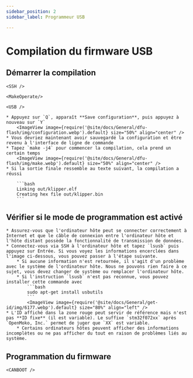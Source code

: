 ```yaml
---
sidebar_position: 2
sidebar_label: Programmeur USB

---
```




# Compilation du firmware USB


## Démarrer la compilation

    <SSH />

    <MakeOperate/>

    <USB />

    * Appuyez sur `Q`, apparaît **Save configuration**, puis appuyez à nouveau sur `Y`
        <ImageView image={require('@site/docs/General/dfu-flash/img/configuration.webp').default} size="50%" align="center" />
    * Vous devriez maintenant avoir sauvegardé la configuration et être revenu à l'interface de ligne de commande
    * Tapez `make -j4` pour commencer la compilation, cela prend un certain temps
        <ImageView image={require('@site/docs/General/dfu-flash/img/make.webp').default} size="50%" align="center" />
    * Si la sortie finale ressemble au texte suivant, la compilation a réussi

        ```bash
        Linking out/klipper.elf
        Creating hex file out/klipper.bin
        ```

## Vérifier si le mode de programmation est activé

    * Assurez-vous que l'ordinateur hôte peut se connecter correctement à Internet et que le câble de connexion entre l'ordinateur hôte et l'hôte distant possède la fonctionnalité de transmission de données.
    * Connectez-vous via SSH à l'ordinateur hôte et tapez `lsusb` puis appuyez sur Entrée. Si vous voyez les informations encerclées dans l'image ci-dessous, vous pouvez passer à l'étape suivante.
        * Si aucune information n'est retournée, il s'agit d'un problème avec le système de l'ordinateur hôte. Nous ne pouvons rien faire à ce sujet, vous devez changer de système ou remplacer l'ordinateur hôte.
        * Si l'instruction `lsusb` n'est pas reconnue, vous pouvez installer cette commande avec
            ```bash
            sudo apt-get install usbutils
            ```
            <ImageView image={require('@site/docs/General/get-id/img/6177.webp').default} size="80%" align="left" /> 
    * L'ID affiché dans la zone rouge peut servir de référence mais n'est pas **ID fixe** (il est variable). Le suffixe `stm32f072xx` après `OpenMoko, Inc.` permet de juger que `XX` est variable.
        * Certains ordinateurs hôtes peuvent afficher des informations incomplètes ou ne pas afficher du tout en raison de problèmes liés au système.

## Programmation du firmware
    
    <CANBOOT />
